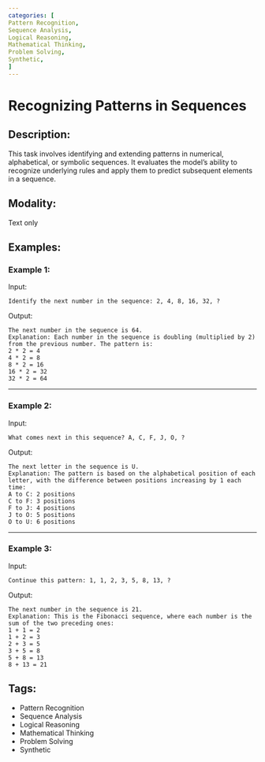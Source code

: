 ```yaml
---
categories: [
Pattern Recognition,
Sequence Analysis,
Logical Reasoning,
Mathematical Thinking,
Problem Solving,
Synthetic,
]
---
```


# Recognizing Patterns in Sequences

## Description:
This task involves identifying and extending patterns in numerical, alphabetical, or symbolic sequences. It evaluates the model's ability to recognize underlying rules and apply them to predict subsequent elements in a sequence.

## Modality:
Text only

## Examples:

### Example 1:

Input:

```
Identify the next number in the sequence: 2, 4, 8, 16, 32, ?
```

Output:

```
The next number in the sequence is 64.
Explanation: Each number in the sequence is doubling (multiplied by 2) from the previous number. The pattern is:
2 * 2 = 4
4 * 2 = 8
8 * 2 = 16
16 * 2 = 32
32 * 2 = 64
```

---

### Example 2:

Input:

```
What comes next in this sequence? A, C, F, J, O, ?
```

Output:

```
The next letter in the sequence is U.
Explanation: The pattern is based on the alphabetical position of each letter, with the difference between positions increasing by 1 each time:
A to C: 2 positions
C to F: 3 positions
F to J: 4 positions
J to O: 5 positions
O to U: 6 positions
```

---

### Example 3:

Input:

```
Continue this pattern: 1, 1, 2, 3, 5, 8, 13, ?
```

Output:

```
The next number in the sequence is 21.
Explanation: This is the Fibonacci sequence, where each number is the sum of the two preceding ones:
1 + 1 = 2
1 + 2 = 3
2 + 3 = 5
3 + 5 = 8
5 + 8 = 13
8 + 13 = 21
```

## Tags:
- Pattern Recognition
- Sequence Analysis
- Logical Reasoning
- Mathematical Thinking
- Problem Solving
- Synthetic